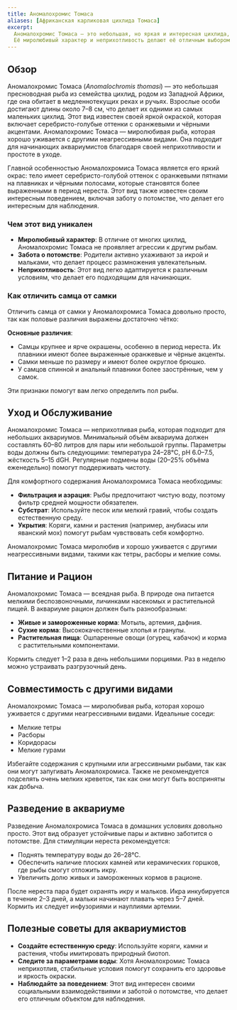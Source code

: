 ```yaml
---
title: Аномалохромис Томаса
aliases: [Африканская карликовая цихлида Томаса]
excerpt:
  Аномалохромис Томаса — это небольшая, но яркая и интересная цихлида, идеально подходящая для начинающих аквариумистов.
  Её миролюбивый характер и неприхотливость делают её отличным выбором для небольших аквариумов.
---
```


## Обзор

Аномалохромис Томаса (_Anomalochromis thomasi_) — это небольшая пресноводная рыба из семейства цихлид, родом из Западной
Африки, где она обитает в медленнотекущих реках и ручьях. Взрослые особи достигают длины около 7–8 см, что делает их
одними из самых маленьких цихлид. Этот вид известен своей яркой окраской, которая включает серебристо-голубые оттенки с
оранжевыми и чёрными акцентами. Аномалохромис Томаса — миролюбивая рыба, которая хорошо уживается с другими
неагрессивными видами. Она подходит для начинающих аквариумистов благодаря своей неприхотливости и простоте в уходе.

Главной особенностью Аномалохромиса Томаса является его яркий окрас: тело имеет серебристо-голубой оттенок с оранжевыми
пятнами на плавниках и чёрными полосами, которые становятся более выраженными в период нереста. Этот вид также известен
своим интересным поведением, включая заботу о потомстве, что делает его интересным для наблюдения.

### Чем этот вид уникален

- **Миролюбивый характер**: В отличие от многих цихлид, Аномалохромис Томаса не проявляет агрессии к другим рыбам.
- **Забота о потомстве**: Родители активно ухаживают за икрой и мальками, что делает процесс размножения увлекательным.
- **Неприхотливость**: Этот вид легко адаптируется к различным условиям, что делает его подходящим для начинающих.

### Как отличить самца от самки

Отличить самца от самки у Аномалохромиса Томаса довольно просто, так как половые различия выражены достаточно чётко:

**Основные различия**:

- Самцы крупнее и ярче окрашены, особенно в период нереста. Их плавники имеют более выраженные оранжевые и чёрные
  акценты.
- Самки меньше по размеру и имеют более округлое брюшко.
- У самцов спинной и анальный плавники более заострённые, чем у самок.

Эти признаки помогут вам легко определить пол рыбы.

## Уход и Обслуживание

Аномалохромис Томаса — неприхотливая рыба, которая подходит для небольших аквариумов. Минимальный объём аквариума должен
составлять 60–80 литров для пары или небольшой группы. Параметры воды должны быть следующими: температура 24–28°C, pH
6.0–7.5, жёсткость 5–15 dGH. Регулярные подмены воды (20–25% объёма еженедельно) помогут поддерживать чистоту.

Для комфортного содержания Аномалохромиса Томаса необходимы:

- **Фильтрация и аэрация**: Рыбы предпочитают чистую воду, поэтому фильтр средней мощности обязателен.
- **Субстрат**: Используйте песок или мелкий гравий, чтобы создать естественную среду.
- **Укрытия**: Коряги, камни и растения (например, анубиасы или яванский мох) помогут рыбам чувствовать себя комфортно.

Аномалохромис Томаса миролюбив и хорошо уживается с другими неагрессивными видами, такими как тетры, расборы и мелкие
сомы.

## Питание и Рацион

Аномалохромис Томаса — всеядная рыба. В природе она питается мелкими беспозвоночными, личинками насекомых и растительной
пищей. В аквариуме рацион должен быть разнообразным:

- **Живые и замороженные корма**: Мотыль, артемия, дафния.
- **Сухие корма**: Высококачественные хлопья и гранулы.
- **Растительная пища**: Ошпаренные овощи (огурец, кабачок) и корма с растительными компонентами.

Кормить следует 1–2 раза в день небольшими порциями. Раз в неделю можно устраивать разгрузочный день.

## Совместимость с другими видами

Аномалохромис Томаса — миролюбивая рыба, которая хорошо уживается с другими неагрессивными видами. Идеальные соседи:

- Мелкие тетры
- Расборы
- Коридорасы
- Мелкие гурами

Избегайте содержания с крупными или агрессивными рыбами, так как они могут запугивать Аномалохромиса. Также не
рекомендуется подселять очень мелких креветок, так как они могут быть восприняты как добыча.

## Разведение в аквариуме

Разведение Аномалохромиса Томаса в домашних условиях довольно просто. Этот вид образует устойчивые пары и активно
заботится о потомстве. Для стимуляции нереста рекомендуется:

- Поднять температуру воды до 26–28°C.
- Обеспечить наличие плоских камней или керамических горшков, где рыбы смогут отложить икру.
- Увеличить долю живых и замороженных кормов в рационе.

После нереста пара будет охранять икру и мальков. Икра инкубируется в течение 2–3 дней, а мальки начинают плавать через
5–7 дней. Кормить их следует инфузориями и науплиями артемии.

## Полезные советы для аквариумистов

- **Создайте естественную среду**: Используйте коряги, камни и растения, чтобы имитировать природный биотоп.
- **Следите за параметрами воды**: Хотя Аномалохромис Томаса неприхотлив, стабильные условия помогут сохранить его
  здоровье и яркость окраски.
- **Наблюдайте за поведением**: Этот вид интересен своими социальными взаимодействиями и заботой о потомстве, что делает
  его отличным объектом для наблюдения.
